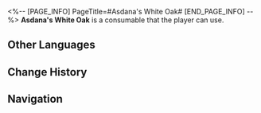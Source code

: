 <%-- [PAGE_INFO]
PageTitle=#Asdana's White Oak#
[END_PAGE_INFO] --%>
{{Consumable Infobox
|id          = 408425
|image       = Item Asdana's White Oak.png{{subst:void|<!--$UPLOAD:<<SpriteOutput/ItemFigures/408425.png>-<Item Asdana's White Oak.png>-<Consumable Icons>>-->}}
|type        = Energy Regen Consumables
|rarity      = 2
|effect      = Upon use, immediately regenerate (only for Energy) Energy for a single ally equal to 30% of their Max Energy.
|description = A beverage that (Trailblazer) sells on (The Radiant Feldspar/The Trailblaze's Stern/The Tatalov/The Soaring Clock Hand). In reality, it is an expensive drink of single malt juice, but you can imbibe it as much as you want in the Dreamscape.<br />Under Boothill's recommendation, a bullet will be left soaked in the drink when sold. He said this would add a special flavor, but maybe only his augmented tongue could taste it.
|effectType  = 
|effectType2 = 
|effectType3 = 
|recipe      = 
|source1     = [[Dahf]]
|source2     = 
|source3     = 
}}
{{Description|''"Son of a nice lady, if you can't even taste the fragrant mellowness that brass and gunpowder add to this malt juice, then don't screwubbaboo the good hooch! Hand it over, I'll do the drinkin' for ya!"''}}
'''Asdana's White Oak''' is a consumable that the player can use.

==Other Languages==
{{Other Languages
|en   = Asdana's White Oak
|zhs  = 阿斯德纳白橡木
|zht  = 阿斯德納白橡木
|ja   = アスデナのホワイトオーク
|ko   = 아스다나 백참나무
|es   = Roble Blanco de Asdana
|fr   = Chêne blanc d'Asdana
|ru   = «Белый дуб» из Асданы
|th   = Asdana's White Oak
|vi   = Sồi Trắng Asdana
|de   = Asdanas Weißeiche
|id   = Asdana's White Oak
|pt   = Carvalho Branco de Asdana
}}

==Change History==
{{Change History|2.3}}

==Navigation==
{{Consumable Navbox}}